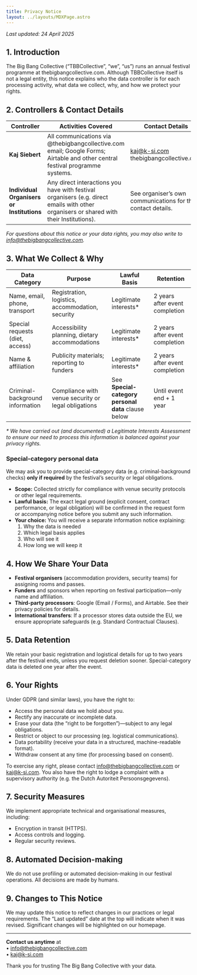 ```yaml
---
title: Privacy Notice
layout: ../layouts/MDXPage.astro
---
```


_Last updated: 24 April 2025_

## 1. Introduction  
The Big Bang Collective (“TBBCollective”, “we”, “us”) runs an annual festival programme at thebigbangcollective.com. Although TBBCollective itself is not a legal entity, this notice explains who the data controller is for each processing activity, what data we collect, why, and how we protect your rights.

## 2. Controllers & Contact Details  

| Controller                                | Activities Covered                                                     | Contact Details                                      |
|-------------------------------------------|------------------------------------------------------------------------|-------------------------------------------------------|
| **Kaj Siebert**                           | All communications via @thebigbangcollective.com email; Google Forms; Airtable and other central festival programme systems. | kaj@k-si.com<br/>thebigbangcollective.com              |
| **Individual Organisers or Institutions** | Any direct interactions you have with festival organisers (e.g. direct emails with other organisers or shared with their Institutions).  | See organiser’s own communications for their contact details. |

_For questions about this notice or your data rights, you may also write to info@thebigbangcollective.com._

## 3. What We Collect & Why  

| Data Category                   | Purpose                                             | Lawful Basis                                                | Retention                         |
|---------------------------------|-----------------------------------------------------|-------------------------------------------------------------|-----------------------------------|
| Name, email, phone, transport   | Registration, logistics, accommodation, security    | Legitimate interests*                                       | 2 years after event completion    |
| Special requests (diet, access) | Accessibility planning, dietary accommodations      | Legitimate interests*                                       | 2 years after event completion    |
| Name & affiliation              | Publicity materials; reporting to funders           | Legitimate interests*                                       | 2 years after event completion    |
| Criminal-background information | Compliance with venue security or legal obligations | See **Special-category personal data** clause below         | Until event end + 1 year          |

_\* We have carried out (and documented) a Legitimate Interests Assessment to ensure our need to process this information is balanced against your privacy rights._

### Special-category personal data  
We may ask you to provide special-category data (e.g. criminal-background checks) **only if required** by the festival’s security or legal obligations.  
- **Scope:** Collected strictly for compliance with venue security protocols or other legal requirements.  
- **Lawful basis:** The exact legal ground (explicit consent, contract performance, or legal obligation) will be confirmed in the request form or accompanying notice before you submit any such information.  
- **Your choice:** You will receive a separate information notice explaining:  
  1. Why the data is needed  
  2. Which legal basis applies  
  3. Who will see it  
  4. How long we will keep it  

## 4. How We Share Your Data  
- **Festival organisers** (accommodation providers, security teams) for assigning rooms and passes.  
- **Funders** and sponsors when reporting on festival participation—only name and affiliation.  
- **Third-party processors**: Google (Email / Forms), and Airtable. See their privacy policies for details.  
- **International transfers**: If a processor stores data outside the EU, we ensure appropriate safeguards (e.g. Standard Contractual Clauses).

## 5. Data Retention  
We retain your basic registration and logistical details for up to two years after the festival ends, unless you request deletion sooner. Special-category data is deleted one year after the event.

## 6. Your Rights  
Under GDPR (and similar laws), you have the right to:  
- Access the personal data we hold about you.  
- Rectify any inaccurate or incomplete data.  
- Erase your data (the “right to be forgotten”)—subject to any legal obligations.  
- Restrict or object to our processing (eg. logistical communications).  
- Data portability (receive your data in a structured, machine-readable format).  
- Withdraw consent at any time (for processing based on consent).  

To exercise any right, please contact info@thebigbangcollective.com or kaj@k-si.com. You also have the right to lodge a complaint with a supervisory authority (e.g. the Dutch Autoriteit Persoonsgegevens).

## 7. Security Measures  
We implement appropriate technical and organisational measures, including:  
- Encryption in transit (HTTPS).  
- Access controls and logging.  
- Regular security reviews.

## 8. Automated Decision-making  
We do not use profiling or automated decision-making in our festival operations. All decisions are made by humans.

## 9. Changes to This Notice  
We may update this notice to reflect changes in our practices or legal requirements. The “Last updated” date at the top will indicate when it was revised. Significant changes will be highlighted on our homepage.

---

**Contact us anytime** at  
• info@thebigbangcollective.com  
• kaj@k-si.com  

Thank you for trusting The Big Bang Collective with your data.